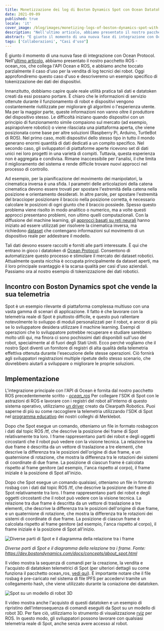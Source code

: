 ```yaml
---
title: Monetizzazione dei log di Boston Dynamics Spot con Ocean Datatokens
date: 2021-09-09
published: true
locale: 'it'
cover_image: /blog/images/monetizing-logs-of-boston-dynamics-spot-with-ocean-datatokens/Robonomics_Ocean_p3_blog.jpg
description: "Nell'ultimo articolo, abbiamo presentato il nostro pacchetto ROS - ocean_ros, che collega l'API Ocean e ROS, e abbiamo anche toccato parzialmente il caso d'uso per la vendita di log tecnici dei robot. Oggi approfondiremo questo caso d'uso e descriveremo un esempio specifico di tokenizzazione dei dati dei dispositivi."
abstract: "È giunto il momento di una nuova fase di integrazione con Ocean Protocol."
tags: ['Collaborazioni', "Casi d'uso"]
---
```


È giunto il momento di una nuova fase di integrazione con Ocean Protocol. Nell'[ultimo articolo](/blog/ocean-protocol-p-2/), abbiamo presentato il nostro pacchetto ROS - ocean_ros, che collega l'API Ocean e ROS, e abbiamo anche toccato parzialmente il caso d'uso per la vendita di log tecnici dei robot. Oggi approfondiremo questo caso d'uso e descriveremo un esempio specifico di tokenizzazione dei dati dei dispositivi.

Innanzitutto, dobbiamo capire quale reale utilità pratica tali dati e datatoken creati da essi possano portare. È chiaro che le informazioni di servizio ottenute durante il funzionamento di robot e dispositivi vengono costantemente riutilizzate per migliorare gli algoritmi o l'esperienza utente. Ma per la maggior parte, queste informazioni non vanno oltre il produttore del dispositivo stesso. Le difficoltà iniziano quando dispositivi con un principio di funzionamento simile compaiono sul mercato (ad esempio, aspirapolvere robotici) o viene rilasciata una piattaforma aperta, che viene posizionata come base per altre soluzioni (Raspberry Pi, Arduino, TurtleBot di ROS). Nel primo caso, molti dispositivi dello stesso tipo in tutto il mondo generano enormi quantità di dati dedicati a un compito specifico. Nel secondo caso, gli sviluppatori di piattaforme aperte ricevono set di dati unici nei loro progetti in una varietà di compiti. Tuttavia, questa esperienza non è aggregata e condivisa. Rimane inaccessibile per l'analisi, il che limita il miglioramento del sistema e rende difficile trovare nuovi approcci nel processo di controllo.

Ad esempio, per la pianificazione del movimento dei manipolatori, la cinematica inversa è una sfida. I parametri delle articolazioni della catena cinematica devono essere trovati per spostare l'estremità della catena nella posizione e orientamento desiderati. In altre parole, per spostare l'estremità del braccioper posizionare il braccio nella posizione corretta, è necessario calcolare le posizioni di ogni giunto che il braccio possiede. Spesso questo problema viene risolto in modo analitico o numerico, ma a volte questi approcci presentano problemi, non ultimo quelli computazionali. Con la diffusione del machine learning, gli [approcci basati su reti neurali](https://doi.org/10.1016/j.protcy.2013.12.451) hanno iniziato ad essere utilizzati per risolvere la cinematica inversa, ma richiedono [dataset](https://mint-lab.github.io/awesome-robotics-datasets/) che contengano informazioni sul movimento di un dispositivo reale per addestrare il modello.

Tali dati devono essere raccolti e forniti alle parti interessate. È qui che entrano in gioco i datatoken di [Ocean Protocol](https://oceanprotocol.com/). Consentono di automatizzare questo processo e stimolare il mercato dei dataset robotici. Attualmente questa nicchia è occupata principalmente da dataset aperti, ma il loro principale svantaggio è la scarsa qualità per casi d'uso aziendali. Passiamo ora al nostro esempio di tokenizzazione dei dati robotici.

##  Incontro con Boston Dynamics spot che vende la sua telemetria

Spot è un esempio rilevante di piattaforma complessa multiuso con una vasta gamma di scenari di applicazione. Il fatto è che lavorare con la telemetria reale di Spot è piuttosto difficile, e questo può rallentare notevolmente lo sviluppo di moduli personalizzati per il robot, e ancor di più se lo sviluppatore desidera utilizzare il machine learning. Esempi di operazioni che lo sviluppatore potrebbe recuperare e studiare sarebbero molto utili qui, ma finora ci sono pochissimi dati disponibili sull'uso del robot, specialmente al di fuori degli Stati Uniti. Ecco perché vogliamo che il nostro Spot diventi un fornitore di registri di alta qualità della telemetria effettiva ottenuta durante l'esecuzione delle stesse operazioni. Ciò fornirà agli sviluppatori registrazioni multiple ripetute dello stesso scenario, che dovrebbero aiutarli a sviluppare o migliorare le proprie soluzioni.

## Implementazione

L'integrazione principale con l'API di Ocean è fornita dal nostro pacchetto ROS precedentemente scritto - [*ocean_ros*](https://github.com/LoSk-p/ocean_ros) Per collegare l'SDK di Spot con le astrazioni di ROS e lavorare con i registri del robot all'interno di questo sistema operativo, utilizziamo [un driver](https://clearpathrobotics.com/assets/guides/melodic/spot-ros/ros_setup.html) creato da Clearpath Robotics. Puoi saperne di più su come raccogliere la telemetria utilizzando l'SDK di Spot nel [programma educativo](https://spot-sdk.education/) dei nostri colleghi di Merklebot.

Dopo che Spot esegue un comando, otteniamo un file in formato rosbagcon i dati dal topic ROS /tf, che descrive la posizione dei frame di Spot relativamente tra loro. I frame rappresentano parti dei robot e degli oggetti circostanti che il robot può vedere con la visione tecnica. La relazione tra due frame è descritta da un vettore di traslazione a tre elementi, che descrive la differenza tra le posizioni dell'origine di due frame, e un quaternione di rotazione, che mostra la differenza tra le rotazioni dei sistemi di coordinate di due frame. La posizione di ciascun frame è calcolata rispetto al frame genitore (ad esempio, l'anca rispetto al corpo), il frame iniziale è la posizione di Spot all'inizio.

Dopo che Spot esegue un comando qualsiasi, otteniamo un file in formato rosbag con i dati dal topic ROS /tf, che descrive la posizione dei frame di Spot relativamente tra loro. I frame rappresentano parti dei robot e degli oggetti circostanti che il robot può vedere con la visione tecnica. La relazione tra due frame è descritta da un vettore di traslazione a tre elementi, che descrive la differenza tra le posizioni dell'origine di due frame, e un quaternione di rotazione, che mostra la differenza tra le rotazioni dei sistemi di coordinate di due frame. La posizione di ciascun frame è calcolata rispetto al frame genitore (ad esempio, l'anca rispetto al corpo), il frame iniziale è la posizione di Spot all'inizio.

![Diverse parti di Spot e il diagramma della relazione tra i frame](/blog/images/monetizing-logs-of-boston-dynamics-spot-with-ocean-datatokens/spot-scheme.png)

*Diverse parti di Spot e il diagramma della relazione tra i frame. Fonte: https://dev.bostondynamics.com/docs/concepts/about_spot.html*

<YouTube id="https://youtu.be/6i9zYpCMzn8" posterQuality="max"/>

Il video mostra la sequenza di comandi per la creazione, la vendita e l'acquisto di datatoken telemetrici di Spot (per ulteriori dettagli su come funziona il pacchetto ocean_ros, [vedi qui](https://www.youtube.com/watch?v=Ssit8-u6dZY)). È importante notare che il file rosbag è pre-caricato nel sistema di file IPFS per accedervi tramite un collegamento hash, che viene utilizzato durante la coniazione dei datatoken.

![Spot su un modello di robot 3D](/blog/images/monetizing-logs-of-boston-dynamics-spot-with-ocean-datatokens/Spot-on-a-3D-robot-model.jpg)

Il video mostra anche l'acquisto di questi datatoken e un esempio di ripristino dell'interosequenza di comandi eseguiti da Spot su un modello di robot 3D. Per fare ciò, utilizziamo lo strumento di visualizzazione [rviz](http://wiki.ros.org/rviz) per ROS. In questo modo, gli sviluppatori possono lavorare con qualsiasi telemetria reale di Spot, anche senza avere accesso al robot.